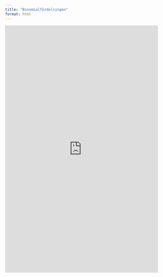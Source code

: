 ```yaml
---
title: "Binomialfördelningen"
format: html
---
```


<iframe width="100%" height="814" frameborder="0"
  src="https://observablehq.com/embed/@mattiasvillani/binomialfordelningen@716?cells=viewof+params%2Cviewof+kvantil%2Cviewof+approx%2Cdist_quantile%2Cmoments%2Cplt_pdf"></iframe>